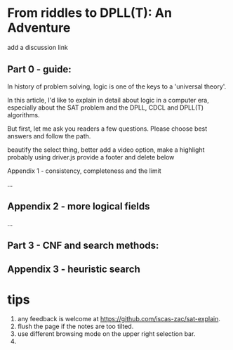 

# From riddles to DPLL(T): An Adventure

<TodoModal>
add a discussion link
</TodoModal>

## Part 0 - guide:

In history of problem solving, logic is one of the keys to a 'universal theory'.

In this article, I'd like to explain in detail about logic in a computer era, especially
about the SAT problem and the DPLL, CDCL and DPLL(T) algorithms.

But first, let me ask you readers a few questions. Please choose best answers and
follow the path.


<TodoModal>
beautify the select thing, better add a video option, make a highlight
probably using driver.js
</TodoModal>

<TodoModal>
provide a footer and delete below
</TodoModal>


Appendix 1 - consistency, completeness and the limit

...



## Appendix 2 - more logical fields

...

## Part 3 - CNF and search methods:

## Appendix 3 - heuristic search

# tips

1. any feedback is welcome at https://github.com/iscas-zac/sat-explain.
2. flush the page if the notes are too tilted.
3. use different browsing mode on the upper right selection bar.
4. 